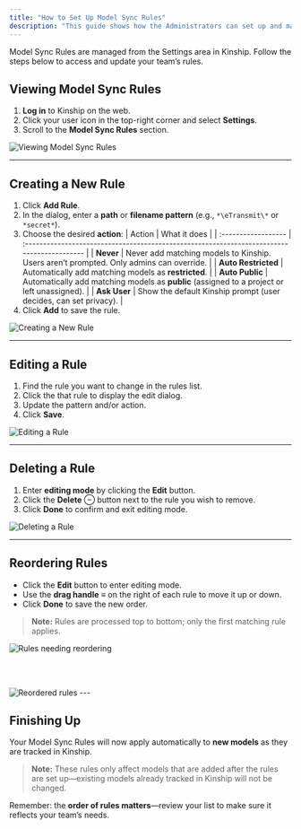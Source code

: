 ```yaml
---
title: "How to Set Up Model Sync Rules"
description: "This guide shows how the Administrators can set up and manage Model Sync Rules to automate model tracking for your team. You’ll learn how to create, edit, reorder, and delete rules to match your requirements."
---
```


Model Sync Rules are managed from the Settings area in Kinship.
Follow the steps below to access and update your team’s rules.

## Viewing Model Sync Rules

1. **Log in** to Kinship on the web.
2. Click your user icon in the top-right corner and select **Settings**.
3. Scroll to the **Model Sync Rules** section.

<img
  className="block"
  src="/images/model-sync-rules-4 rules.png"
  alt="Viewing Model Sync Rules"
/>


---

## Creating a New Rule

1. Click **Add Rule**.
2. In the dialog, enter a **path** or **filename pattern** (e.g., `*\eTransmit\*` or `*secret*`).
3. Choose the desired **action**:
    | Action              | What it does                                                                                |
    | :------------------ | :------------------------------------------------------------------------------------------ |
    | **Never**           | Never add matching models to Kinship. Users aren’t prompted. Only admins can override.      |
    | **Auto Restricted** | Automatically add matching models as **restricted**.                                        |
    | **Auto Public**     | Automatically add matching models as **public** (assigned to a project or left unassigned). |
    | **Ask User**        | Show the default Kinship prompt (user decides, can set privacy).                            |
4. Click **Add** to save the rule.

<img
  className="block"
  src="/images/model-sync-rules-add-rule-actions.png"
  alt="Creating a New Rule"
/>

---

## Editing a Rule

1. Find the rule you want to change in the rules list.
2. Click the that rule to display the edit dialog.
3. Update the pattern and/or action.
4. Click **Save**.

<img
  className="block"
  src="/images/model-sync-rules-edit-rule-entered.png"
  alt="Editing a Rule"
/>

---

## Deleting a Rule

1. Enter **editing mode** by clicking the **Edit** button.
2. Click the **Delete** ⊖ button next to the rule you wish to remove.
3. Click **Done** to confirm and exit editing mode.

<img
  className="block"
  src="/images/model-sync-rules-edit-mode-1-rule.png"
  alt="Deleting a Rule"
/>


---

## Reordering Rules

- Click the **Edit** button to enter editing mode.
- Use the **drag handle** ≡ on the right of each rule to move it up or down.
- Click **Done** to save the new order.

> **Note:** Rules are processed top to bottom; only the first matching rule applies.

<Frame
  caption="With this order, all models in the BIM folder—including those in the ‘private’ subfolder—will be added automatically. This means private models won’t get the intended restricted handling.">
    <img
        className="block"
        src="/images/model-sync-rules-reorder-bad-order.png"
        alt="Rules needing reordering"
    />
</Frame>

<br></br>

<Frame
  caption="By placing the rule for the ‘private’ subfolder above the general BIM folder rule, private models are correctly set to ‘restricted’ before the broader rule is applied to other models.">
    <img
        className="block"
        src="/images/model-sync-rules-reorder-good-order.png"
        alt="Reordered rules"
    />
</Frame>
---

## Finishing Up

Your Model Sync Rules will now apply automatically to **new models** as they are tracked in Kinship.

> **Note:** These rules only affect models that are added after the rules are set up—existing models already tracked in Kinship will not be changed.

Remember: the **order of rules matters**—review your list to make sure it reflects your team’s needs.
